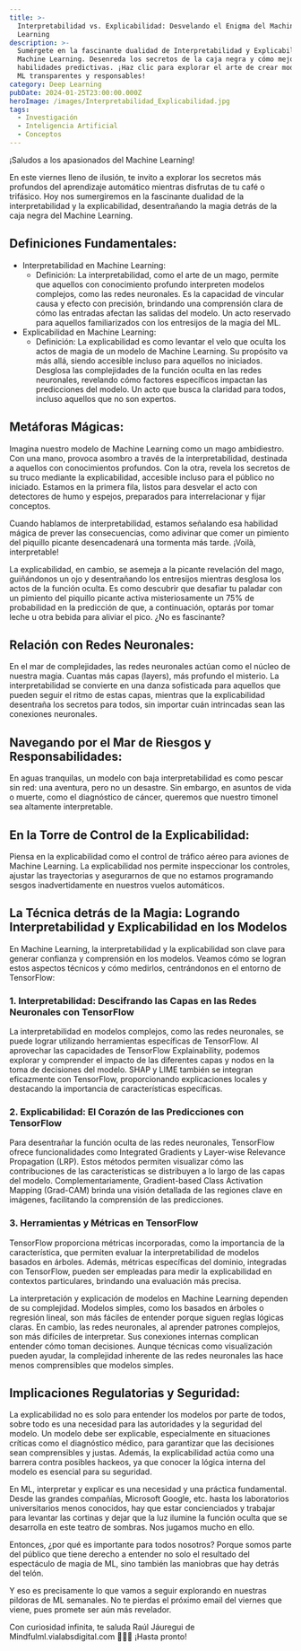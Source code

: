 ```yaml
---
title: >-
  Interpretabilidad vs. Explicabilidad: Desvelando el Enigma del Machine
  Learning
description: >-
  Sumérgete en la fascinante dualidad de Interpretabilidad y Explicabilidad en
  Machine Learning. Desenreda los secretos de la caja negra y cómo mejorar las
  habilidades predictivas. ¡Haz clic para explorar el arte de crear modelos de
  ML transparentes y responsables!
category: Deep Learning
pubDate: 2024-01-25T23:00:00.000Z
heroImage: /images/Interpretabilidad_Explicabilidad.jpg
tags:
  - Investigación
  - Inteligencia Artificial
  - Conceptos
---
```


¡Saludos a los apasionados del Machine Learning!

En este viernes lleno de ilusión, te invito a explorar los secretos más profundos del aprendizaje automático mientras disfrutas de tu café o trifásico. Hoy nos sumergiremos en la fascinante dualidad de la interpretabilidad y la explicabilidad, desentrañando la magia detrás de la caja negra del Machine Learning.

## **Definiciones Fundamentales:**

* Interpretabilidad en Machine Learning:
  * Definición: La interpretabilidad, como el arte de un mago, permite que aquellos con conocimiento profundo interpreten modelos complejos, como las redes neuronales. Es la capacidad de vincular causa y efecto con precisión, brindando una comprensión clara de cómo las entradas afectan las salidas del modelo. Un acto reservado para aquellos familiarizados con los entresijos de la magia del ML.
* Explicabilidad en Machine Learning:
  * Definición: La explicabilidad es como levantar el velo que oculta los actos de magia de un modelo de Machine Learning. Su propósito va más allá, siendo accesible incluso para aquellos no iniciados. Desglosa las complejidades de la función oculta en las redes neuronales, revelando cómo factores específicos impactan las predicciones del modelo. Un acto que busca la claridad para todos, incluso aquellos que no son expertos.

## **Metáforas Mágicas:**

Imagina nuestro modelo de Machine Learning como un mago ambidiestro. Con una mano, provoca asombro a través de la interpretabilidad, destinada a aquellos con conocimientos profundos. Con la otra, revela los secretos de su truco mediante la explicabilidad, accesible incluso para el público no iniciado. Estamos en la primera fila, listos para desvelar el acto con detectores de humo y espejos, preparados para interrelacionar y fijar conceptos.

Cuando hablamos de interpretabilidad, estamos señalando esa habilidad mágica de prever las consecuencias, como adivinar que comer un pimiento del piquillo picante desencadenará una tormenta más tarde. ¡Voilà, interpretable!

La explicabilidad, en cambio, se asemeja a la picante revelación del mago, guiñándonos un ojo y desentrañando los entresijos mientras desglosa los actos de la función oculta. Es como descubrir que desafiar tu paladar con un pimiento del piquillo picante activa misteriosamente un 75% de probabilidad en la predicción de que, a continuación, optarás por tomar leche u otra bebida para aliviar el pico. ¿No es fascinante?

## **Relación con Redes Neuronales:**

En el mar de complejidades, las redes neuronales actúan como el núcleo de nuestra magia. Cuantas más capas (layers), más profundo el misterio. La interpretabilidad se convierte en una danza sofisticada para aquellos que pueden seguir el ritmo de estas capas, mientras que la explicabilidad desentraña los secretos para todos, sin importar cuán intrincadas sean las conexiones neuronales.

## **Navegando por el Mar de Riesgos y Responsabilidades:**

En aguas tranquilas, un modelo con baja interpretabilidad es como pescar sin red: una aventura, pero no un desastre. Sin embargo, en asuntos de vida o muerte, como el diagnóstico de cáncer, queremos que nuestro timonel sea altamente interpretable.

## **En la Torre de Control de la Explicabilidad:**

Piensa en la explicabilidad como el control de tráfico aéreo para aviones de Machine Learning. La explicabilidad nos permite inspeccionar los controles, ajustar las trayectorias y asegurarnos de que no estamos programando sesgos inadvertidamente en nuestros vuelos automáticos.

## **La Técnica detrás de la Magia: Logrando Interpretabilidad y Explicabilidad en los Modelos**

En Machine Learning, la interpretabilidad y la explicabilidad son clave para generar confianza y comprensión en los modelos. Veamos cómo se logran estos aspectos técnicos y cómo medirlos, centrándonos en el entorno de TensorFlow:

### 1. Interpretabilidad: Descifrando las Capas en las Redes Neuronales con TensorFlow

La interpretabilidad en modelos complejos, como las redes neuronales, se puede lograr utilizando herramientas específicas de TensorFlow. Al aprovechar las capacidades de TensorFlow Explainability, podemos explorar y comprender el impacto de las diferentes capas y nodos en la toma de decisiones del modelo. SHAP y LIME también se integran eficazmente con TensorFlow, proporcionando explicaciones locales y destacando la importancia de características específicas.

### 2. Explicabilidad: El Corazón de las Predicciones con TensorFlow

Para desentrañar la función oculta de las redes neuronales, TensorFlow ofrece funcionalidades como Integrated Gradients y Layer-wise Relevance Propagation (LRP). Estos métodos permiten visualizar cómo las contribuciones de las características se distribuyen a lo largo de las capas del modelo. Complementariamente, Gradient-based Class Activation Mapping (Grad-CAM) brinda una visión detallada de las regiones clave en imágenes, facilitando la comprensión de las predicciones.

### 3. Herramientas y Métricas en TensorFlow

TensorFlow proporciona métricas incorporadas, como la importancia de la característica, que permiten evaluar la interpretabilidad de modelos basados en árboles. Además, métricas específicas del dominio, integradas con TensorFlow, pueden ser empleadas para medir la explicabilidad en contextos particulares, brindando una evaluación más precisa.

La interpretación y explicación de modelos en Machine Learning dependen de su complejidad. Modelos simples, como los basados en árboles o regresión lineal, son más fáciles de entender porque siguen reglas lógicas claras. En cambio, las redes neuronales, al aprender patrones complejos, son más difíciles de interpretar. Sus conexiones internas complican entender cómo toman decisiones. Aunque técnicas como visualización pueden ayudar, la complejidad inherente de las redes neuronales las hace menos comprensibles que modelos simples.

## **Implicaciones Regulatorias y Seguridad:**

La explicabilidad no es solo para entender los modelos por parte de todos, sobre todo es una necesidad para las autoridades y la seguridad del modelo. Un modelo debe ser explicable, especialmente en situaciones críticas como el diagnóstico médico, para garantizar que las decisiones sean comprensibles y justas. Además, la explicabilidad actúa como una barrera contra posibles hackeos, ya que conocer la lógica interna del modelo es esencial para su seguridad.

En ML, interpretar y explicar es una necesidad y una práctica fundamental. Desde las grandes compañías, Microsoft Google, etc. hasta los laboratorios universitarios menos conocidos, hay que estar concienciados y trabajar para levantar las cortinas y dejar que la luz ilumine la función oculta que se desarrolla en este teatro de sombras. Nos jugamos mucho en ello.

Entonces, ¿por qué es importante para todos nosotros? Porque somos parte del público que tiene derecho a entender no solo el resultado del espectáculo de magia de ML, sino también las maniobras que hay detrás del telón.

Y eso es precisamente lo que vamos a seguir explorando en nuestras pildoras de ML semanales. No te pierdas el próximo email del viernes que viene, pues promete ser aún más revelador.

Con curiosidad infinita, te saluda Raúl Jáuregui de Mindfulml.vialabsdigital.com 🎩🤖🔮 ¡Hasta pronto!
